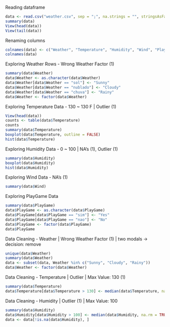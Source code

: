 Reading dataframe
```r
data <- read.csv("weather.csv", sep = ";", na.strings = "", stringsAsFactors = TRUE)
summary(data)
View(head(data))
View(tail(data))
```

Renaming columns
```r
colnames(data) <- c("Weather", "Temperature", "Humidity", "Wind", "PlayGame")
colnames(data)
```
Exploring Weather Rows - Wrong Weather Factor (1)
```r
summary(data$Weather)
data$Weather <- as.character(data$Weather)
data$Weather[data$Weather == "sol"] <- "Sunny"
data$Weather[data$Weather == "nublado"] <- "Cloudy"
data$Weather[data$Weather == "chuva"] <- "Rainy"
data$Weather <- factor(data$Weather)
```
Exploring Temperature Data - 130 ~ 130 F | Outlier (1)
```r
View(head(data))
counts <- table(data$Temperature)
counts
summary(data$Temperature)
boxplot(data$Temperature, outline = FALSE)
hist(data$Temperature)
```
Exploring Humidity Data - 0 ~ 100 | NA's (1), Outlier (1)
```r
summary(data$Humidity)
boxplot(data$Humidity)
hist(data$Humidity)
```
Exploring Wind Data - NA's (1)
```r
summary(data$Wind)
```
Exploring PlayGame Data
```r
summary(data$PlayGame)
data$PlayGame <- as.character(data$PlayGame)
data$PlayGame[data$PlayGame == "sim"] <- "Yes"
data$PlayGame[data$PlayGame == "nao"] <- "No"
data$PlayGame <- factor(data$PlayGame)
data$PlayGame
```
Data Cleaning - Weather | Wrong Weather Factor (1) | two modals -> decision: remove
```r
unique(data$Weather)
summary(data$Weather)
data <- subset(data, Weather %in% c("Sunny", "Cloudy", "Rainy"))
data$Weather <- factor(data$Weather)
```
Data Cleaning - Temperature | Outlier | Max Value: 130 (1)
```r
summary(data$Temperature)
data$Temperature[data$Temperature > 130] <- median(data$Temperature, na.rm = TRUE)
```
Data Cleaning - Humidity | Outlier (1) | Max Value: 100
```r
summary(data$Humidity)
data$Humidity[data$Humidity > 100] <- median(data$Humidity, na.rm = TRUE)
data <- data[!is.na(data$Humidity), ]
```
